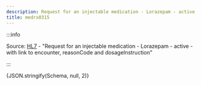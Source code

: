 ```yaml
---
description: Request for an injectable medication - Lorazepam - active - with link to encounter, reasonCode and dosageInstruction
title: medrx0315
---
```



:::info

Source: [HL7](https://www.hl7.org/fhir/medicationrequest0315.html) - "Request for an injectable medication - Lorazepam - active - with link to encounter, reasonCode and dosageInstruction"

:::

<Tabs>
  <TabItem value="text" label="Human readable text" default>
    <MultipleDosagesToText dosages={Schema} config={{}} />
  </TabItem>
  <TabItem value="json" label="Dosage">
    <CodeBlock language="json">{JSON.stringify(Schema, null, 2)}</CodeBlock>
  </TabItem>
</Tabs>
